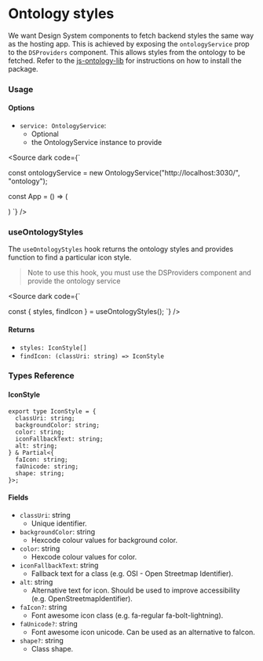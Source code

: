 
<Meta title="Design System/Ontology styles" />

# Ontology styles

We want Design System components to fetch backend styles the same way as the
hosting app. This is achieved by exposing the `ontologyService` prop to the
`DSProviders` component. This allows styles from the ontology to be fetched.
Refer to the [js-ontology-lib](https://github.com/Telicent-io/js-ontology-lib)
for instructions on how to install the package.

### Usage

#### Options

- `service: OntologyService`:
  - Optional
  - the OntologyService instance to provide

<Source
  dark
  code={`

const ontologyService = new OntologyService("http://localhost:3030/", "ontology");

const App = () => (

<DSProviders ontologyService={ontologyService}>
  <TeliTypeIcon type="http://ies.data.gov.uk/ontology/ies4#GalaxySector" />
</DSProviders>
) `} />

### useOntologyStyles

The `useOntologyStyles` hook returns the ontology styles and provides function
to find a particular icon style.

> Note to use this hook, you must use the DSProviders component and provide the
> ontology service

<Source
  dark
  code={`


const {
styles,
findIcon
} = useOntologyStyles();
`} />

#### Returns

- `styles: IconStyle[]`
- `findIcon: (classUri: string) => IconStyle`

### Types Reference

#### IconStyle

```
export type IconStyle = {
  classUri: string;
  backgroundColor: string;
  color: string;
  iconFallbackText: string;
  alt: string;
} & Partial<{
  faIcon: string;
  faUnicode: string;
  shape: string;
}>;
```

#### Fields

- `classUri`: string
  - Unique identifier.
- `backgroundColor`: string
  - Hexcode colour values for background color.
- `color`: string
  - Hexcode colour values for color.
- `iconFallbackText`: string
  - Fallback text for a class (e.g. OSI - Open Streetmap Identifier).
- `alt`: string
  - Alternative text for icon. Should be used to improve accessibility (e.g.
    OpenStreetmapIdentifier).
- `faIcon?`: string
  - Font awesome icon class (e.g. fa-regular fa-bolt-lightning).
- `faUnicode?`: string
  - Font awesome icon unicode. Can be used as an alternative to faIcon.
- `shape?`: string
  - Class shape.
